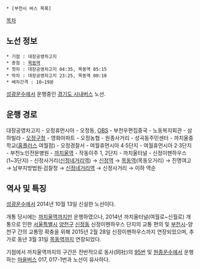  * [부천시 버스 목록]

[[목차]]

== 노선 정보 ==
 * 기점 : 대장공영차고지
 * 종점 : [[목동역]]
 * 첫차 : 대장공영차고지 04:35, 목동역 05:15
 * 막차 : 대장공영차고지 23:25, 목동역 00:10
 * 배차간격 : 10~19분

[[성광운수]]에서 운행중인 [[경기도 시내버스]] 노선.
== 운행 경로 ==
대장공영차고지 - 오정휴먼시아 - 오정동, [[OBS]] - 부천우편집중국 - 노동복지회관 - 삼하빌라 - [[오정구]]청 - 영화아파트 - 오정농협 - 원종사거리 - 성곡동주민센터 - 까치울중학교([[홈플러스]] 여월점) - 오정경찰서 - 여월휴먼시아 4·5단지 - 여월휴먼시아 2·3단지 - 부천노인전문병원 - [[까치울역]] - 작동이주 1, 2단지 - 까치울터널 - 신정이펜하우스(1~3단지) - 신정사거리([[신정네거리역]]) → [[신정역]] → [[목동역]](목동오거리) → 진명여고 → 남부지방법원·검찰청 → [[신정네거리역]] → 신정사거리 → 이하 역순
== 역사 및 특징 ==
[[성광운수]]에서 2014년 10월 13일 신설한 노선이다.

개통 당시에는 [[까치울역]]까지만 운행하였으나, 2014년 까치울터널(여월로~신월로) 개통으로 인한 [[서울특별시]] [[양천구]] [[신정동]] 신정이펜하우스 단지의 교통 편의 및 [[부천시]]-양천구 간의 교통망 확충을 위해 2015년 2월 28일 신정이펜하우스까지 연장되었으며, 추가로 동년 3월 31일 [[목동역]]까지 연장되었다.

기점에서 까치울역까지의 구간은 전반적으로 동사(同社)의 [[부천 버스 95|95]]번 및 [[원종운수]]에서 운행하는 [[마을버스]] 017, 017-1번과 노선이 유사하다.
